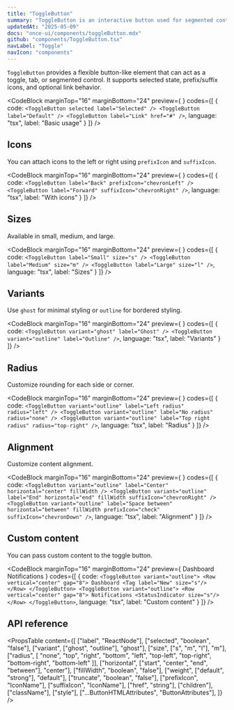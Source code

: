 ```yaml
---
title: "ToggleButton"
summary: "ToggleButton is an interactive button used for segmented controls or stateful actions. It supports icon placement, sizing, and selection styling."
updatedAt: "2025-05-09"
docs: "once-ui/components/toggleButton.mdx"
github: "components/ToggleButton.tsx"
navLabel: "Toggle"
navIcon: "components"
---
```


`ToggleButton` provides a flexible button-like element that can act as a toggle, tab, or segmented control. It supports selected state, prefix/suffix icons, and optional link behavior.

<CodeBlock
  marginTop="16"
  marginBottom="24"
  preview={
    <Row gap="12">
      <ToggleButton selected label="Selected" />
      <ToggleButton label="Default" />
      <ToggleButton label="Link" href="#" />
    </Row>
  }
  codes={[
    {
      code:
`<ToggleButton selected label="Selected" />
<ToggleButton label="Default" />
<ToggleButton label="Link" href="#" />`,
      language: "tsx",
      label: "Basic usage"
    }
  ]}
/>

## Icons

You can attach icons to the left or right using `prefixIcon` and `suffixIcon`.

<CodeBlock
  marginTop="16"
  marginBottom="24"
  preview={
    <Row gap="12">
      <ToggleButton label="Back" prefixIcon="chevronLeft" />
      <ToggleButton label="Forward" suffixIcon="chevronRight" />
    </Row>
  }
  codes={[
    {
      code:
`<ToggleButton label="Back" prefixIcon="chevronLeft" />
<ToggleButton label="Forward" suffixIcon="chevronRight" />`,
      language: "tsx",
      label: "With icons"
    }
  ]}
/>

## Sizes

Available in small, medium, and large.

<CodeBlock
  marginTop="16"
  marginBottom="24"
  preview={
    <Row gap="12" vertical="center">
      <ToggleButton label="Small" size="s" />
      <ToggleButton label="Medium" size="m" />
      <ToggleButton label="Large" size="l" />
    </Row>
  }
  codes={[
    {
      code:
`<ToggleButton label="Small" size="s" />
<ToggleButton label="Medium" size="m" />
<ToggleButton label="Large" size="l" />`,
      language: "tsx",
      label: "Sizes"
    }
  ]}
/>

## Variants

Use `ghost` for minimal styling or `outline` for bordered styling.

<CodeBlock
  marginTop="16"
  marginBottom="24"
  preview={
    <Row gap="12">
      <ToggleButton variant="ghost" label="Ghost" />
      <ToggleButton variant="outline" label="Outline" />
    </Row>
  }
  codes={[
    {
      code:
`<ToggleButton variant="ghost" label="Ghost" />
<ToggleButton variant="outline" label="Outline" />`,
      language: "tsx",
      label: "Variants"
    }
  ]}
/>

## Radius

Customize rounding for each side or corner.

<CodeBlock
  marginTop="16"
  marginBottom="24"
  preview={
    <Row gap="12">
      <ToggleButton variant="outline" label="Left radius" radius="left" />
      <ToggleButton variant="outline" label="No radius" radius="none" />
      <ToggleButton variant="outline" label="Top right radius" radius="top-right" />
    </Row>
  }
  codes={[
    {
      code:
`<ToggleButton variant="outline" label="Left radius" radius="left" />
<ToggleButton variant="outline" label="No radius" radius="none" />
<ToggleButton variant="outline" label="Top right radius" radius="top-right" />`,
      language: "tsx",
      label: "Radius"
    }
  ]}
/>

## Alignment

Customize content alignment.

<CodeBlock
  marginTop="16"
  marginBottom="24"
  preview={
    <Row gap="12" fillWidth>
      <ToggleButton variant="outline" label="Center" horizontal="center" fillWidth />
<ToggleButton variant="outline" label="End" horizontal="end" fillWidth suffixIcon="chevronRight" />
<ToggleButton variant="outline" label="Space between" horizontal="between" fillWidth prefixIcon="check" suffixIcon="chevronDown" />
    </Row>
  }
  codes={[
    {
      code:
`<ToggleButton variant="outline" label="Center" horizontal="center" fillWidth />
<ToggleButton variant="outline" label="End" horizontal="end" fillWidth suffixIcon="chevronRight" />
<ToggleButton variant="outline" label="Space between" horizontal="between" fillWidth prefixIcon="check" suffixIcon="chevronDown" />`,
      language: "tsx",
      label: "Alignment"
    }
  ]}
/>

## Custom content

You can pass custom content to the toggle button.

<CodeBlock
  marginTop="16"
  marginBottom="24"
  preview={
    <Row gap="12">
      <ToggleButton variant="outline"><Row vertical="center" gap="8">Dashboard<Tag label="New" size="s"/></Row></ToggleButton>
      <ToggleButton variant="outline"><Row vertical="center" gap="8">Notifications<StatusIndicator size="s"/></Row></ToggleButton>
    </Row>
  }
  codes={[
    {
      code:
`<ToggleButton variant="outline">
    <Row vertical="center" gap="8">
      Dashboard
      <Tag label="New" size="s"/>
    </Row>
</ToggleButton>
<ToggleButton variant="outline">
    <Row vertical="center" gap="8">
      Notifications
      <StatusIndicator size="s"/>
    </Row>
</ToggleButton>`,
      language: "tsx",
      label: "Custom content"
    }
  ]}
/>

## API reference

<PropsTable
  content={[
    ["label", "ReactNode"],
    ["selected", "boolean", "false"],
    ["variant", ["ghost", "outline"], "ghost"],
    ["size", ["s", "m", "l"], "m"],
    ["radius", [
      "none", "top", "right", "bottom", "left",
      "top-left", "top-right", "bottom-right", "bottom-left"
    ]],
    ["horizontal", ["start", "center", "end", "between"], "center"],
    ["fillWidth", "boolean", "false"],
    ["weight", ["default", "strong"], "default"],
    ["truncate", "boolean", "false"],
    ["prefixIcon", "IconName"],
    ["suffixIcon", "IconName"],
    ["href", "string"],
    ["children"],
    ["className"],
    ["style"],
    ["...ButtonHTMLAttributes", "ButtonAttributes"],
  ]}
/>
